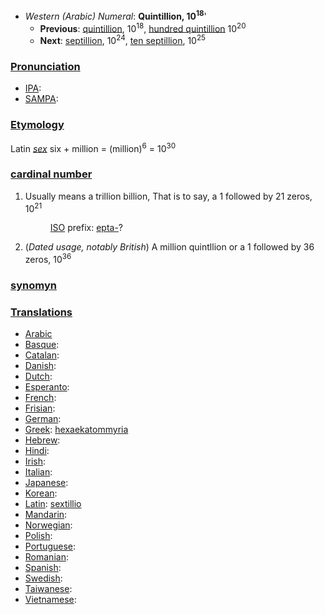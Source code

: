 *''Western (Arabic) Numeral'': '''Quintillion, 10<sup>18</sup>''''
**'''Previous''': [[quintillion]], 10<sup>18</sup>, [[hundred quintillion]] 10<sup>20</sup>
**'''Next''': [[septillion]], 10<sup>24</sup>, [[ten septillion]], 10<sup>25</sup>

===[[Pronunciation]]===
*[[IPA]]:
*[[SAMPA]]:
===[[Etymology]]===
Latin ''[[sex]]'' six + million = (million)<sup>6</sup> = 10<sup>30</sup>

===[[cardinal number]]===
#Usually means a trillion billion, That is to say, a 1 followed by 21 zeros, 10<sup>21</sup>
#:[[ISO]] prefix: [[epta-]]?
#(''Dated usage, notably British'') A million quintllion or a 1 followed by 36 zeros, 10<sup>36</sup>

===[[synomyn]]===
===[[Translations]]===

*[[Arabic]]
*[[Basque]]:
*[[Catalan]]:
*[[Danish]]:
*[[Dutch]]:
*[[Esperanto]]:
*[[French]]:
*[[Frisian]]:
*[[German]]:
*[[Greek]]: [[hexaekatommyria]]
*[[Hebrew]]:
*[[Hindi]]:
*[[Irish]]:
*[[Italian]]:
*[[Japanese]]:
*[[Korean]]:
*[[Latin]]: [[sextillio]]
*[[Mandarin]]:
*[[Norwegian]]:
*[[Polish]]:
*[[Portuguese]]:
*[[Romanian]]:
*[[Spanish]]:
*[[Swedish]]:
*[[Taiwanese]]:
*[[Vietnamese]]: